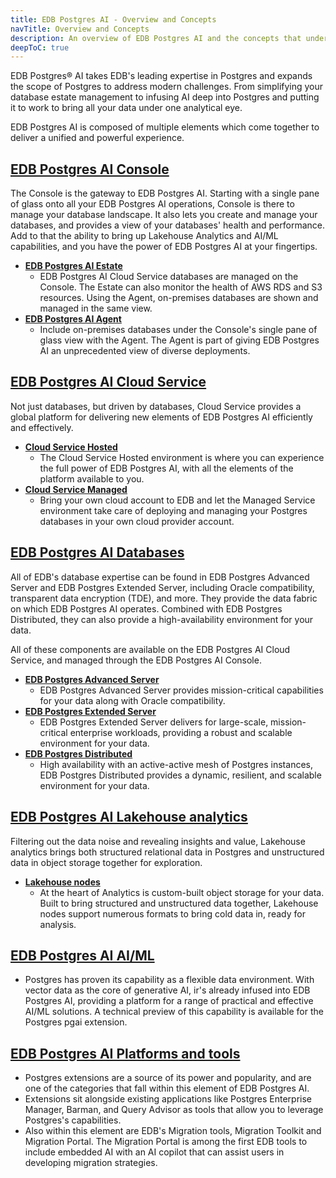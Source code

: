 ```yaml
---
title: EDB Postgres AI - Overview and Concepts
navTitle: Overview and Concepts
description: An overview of EDB Postgres AI and the concepts that underpin it
deepToC: true
---
```


EDB Postgres® AI takes EDB's leading expertise in Postgres and expands the scope of Postgres to address modern challenges. From simplifying your database estate management to infusing AI deep into Postgres and putting it to work to bring all your data under one analytical eye.

EDB Postgres AI is composed of multiple elements which come together to deliver a unified and powerful experience.

## [EDB Postgres AI Console](/edb-postgres-ai/console)

The Console is the gateway to EDB Postgres AI. Starting with a single pane of glass onto all your EDB Postgres AI operations, Console is there to manage your database landscape. It also lets you create and manage your databases, and provides a view of your databases' health and performance. Add to that the ability to bring up Lakehouse Analytics and AI/ML capabilities, and you have the power of EDB Postgres AI at your fingertips.

-   **[EDB Postgres AI Estate](/edb-postgres-ai/console/estate)**
    -   EDB Postgres AI Cloud Service databases are managed on the Console. The Estate can also monitor the health of AWS RDS and S3 resources. Using the Agent, on-premises databases are shown and managed in the same view.
-   **[EDB Postgres AI Agent](/edb-postgres-ai/console/estate/agent/)**
    -   Include on-premises databases under the Console's single pane of glass view with the Agent. The Agent is part of giving EDB Postgres AI an unprecedented view of diverse deployments.

## [EDB Postgres AI Cloud Service](/edb-postgres-ai/cloud-service)

Not just databases, but driven by databases, Cloud Service provides a global platform for delivering new elements of EDB Postgres AI efficiently and effectively.

-   **[Cloud Service Hosted](/edb-postgres-ai/cloud-service/getting_started/planning/choosing_your_deployment/edb_hosted_cloud_service/)**
    -   The Cloud Service Hosted environment is where you can experience the full power of EDB Postgres AI, with all the elements of the platform available to you.
-   **[Cloud Service Managed](/edb-postgres-ai/cloud-service/getting_started/planning/choosing_your_deployment/your_cloud_account/)**
    -   Bring your own cloud account to EDB and let the Managed Service environment take care of deploying and managing your Postgres databases in your own cloud provider account.

## [EDB Postgres AI Databases](/edb-postgres-ai/databases)

All of EDB's database expertise can be found in EDB Postgres Advanced Server and EDB Postgres Extended Server, including Oracle compatibility, transparent data encryption (TDE), and more. They provide the data fabric on which EDB Postgres AI operates. Combined with EDB Postgres Distributed, they can also provide a high-availability environment for your data. 

All of these components are available on the EDB Postgres AI Cloud Service, and managed through the EDB Postgres AI Console.

-   **[EDB Postgres Advanced Server](/edb-postgres-ai/databases/epas)**
    -   EDB Postgres Advanced Server provides mission-critical capabilities for your data along with Oracle compatibility.
-   **[EDB Postgres Extended Server](/edb-postgres-ai/databases/pge)**
    -   EDB Postgres Extended Server delivers for large-scale, mission-critical enterprise workloads, providing a robust and scalable environment for your data. 
-   **[EDB Postgres Distributed](/edb-postgres-ai/databases/pgd/)**
    -   High availability with an active-active mesh of Postgres instances, EDB Postgres Distributed provides a dynamic, resilient, and scalable environment for your data.

## [EDB Postgres AI Lakehouse analytics](/edb-postgres-ai/analytics)

Filtering out the data noise and revealing insights and value, Lakehouse analytics brings both structured relational data in Postgres and unstructured data in object storage together for exploration.

-   **[Lakehouse nodes](/edb-postgres-ai/analytics/lakehouse)**
    -   At the heart of Analytics is custom-built object storage for your data. Built to bring structured and unstructured data together, Lakehouse nodes support numerous formats to bring cold data in, ready for analysis. 

## [EDB Postgres AI AI/ML](/edb-postgres-ai/ai-ml)

-   Postgres has proven its capability as a flexible data environment. With vector data as the core of generative AI, ir's already infused into EDB Postgres AI, providing a platform for a range of practical and effective AI/ML solutions. A technical preview of this capability is available for the Postgres pgai extension.

## [EDB Postgres AI Platforms and tools](/edb-postgres-ai/tools)

-   Postgres extensions are a source of its power and popularity, and are one of the categories that fall within this element of EDB Postgres AI. 
-   Extensions sit alongside existing applications like Postgres Enterprise Manager, Barman, and Query Advisor as tools that allow you to leverage Postgres's capabilities.
-   Also within this element are EDB's Migration tools, Migration Toolkit and Migration Portal. The Migration Portal is among the first EDB tools to include embedded AI with an AI copilot that can assist users in developing migration strategies.
